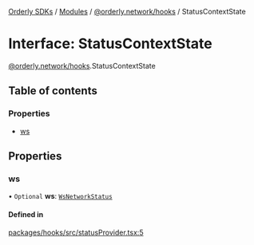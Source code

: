 [Orderly SDKs](/sdks/tech-doc/README) / [Modules](/sdks/tech-doc/modules) / [@orderly.network/hooks](/sdks/tech-doc/modules/orderly_network_hooks) / StatusContextState

# Interface: StatusContextState

[@orderly.network/hooks](/sdks/tech-doc/modules/orderly_network_hooks).StatusContextState

## Table of contents

### Properties

- [ws](/sdks/tech-doc/interfaces/orderly_network_hooks.StatusContextState#ws)

## Properties

### ws

• `Optional` **ws**: [`WsNetworkStatus`](/sdks/tech-doc/enums/orderly_network_hooks.WsNetworkStatus)

#### Defined in

[packages/hooks/src/statusProvider.tsx:5](https://github.com/OrderlyNetwork/js-sdk/blob/91fd031/packages/hooks/src/statusProvider.tsx#L5)
